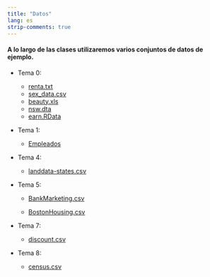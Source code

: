 ```yaml
---
title: "Datos"
lang: es
strip-comments: true
---
```


####  A lo largo de las clases utilizaremos varios conjuntos de datos de ejemplo. 

<!--
  * Podéis ver el directorio con todos [aquí](https://github.com/albarran/BigDataEcon2021/raw/main/data)
-->

<!--(https://drive.google.com/file/d/1_oeCFuxeu_11qFuBGgI6YhfqfYcMDT7W/view?usp=sharing) -->

<!--
* Descargad el archivo comprimido .zip con todos  [aquí](data.zip)

  * Descomprimid todo el contenido en un subdirectorio llamado **data** de vuestro directorio de trabajo para poder usarlos en el futuro
-->

* Tema 0:
  + [renta.txt](https://raw.githubusercontent.com/albarran/00datos/main/renta.txt)
  + [sex_data.csv](https://raw.githubusercontent.com/albarran/00datos/main/sex_data.csv)
  + [beauty.xls](https://raw.githubusercontent.com/albarran/00datos/main/beauty.xls)
  + [nsw.dta](https://raw.githubusercontent.com/albarran/00datos/main/nsw.dta)
  + [earn.RData](https://raw.githubusercontent.com/albarran/00datos/main/earn.RData)

* Tema 1:

  + [Empleados](https://raw.githubusercontent.com/albarran/00datos/main/empleados.csv.zip)
  
* Tema 4:

  + [landdata-states.csv](https://raw.githubusercontent.com/albarran/00datos/main/landdata-states.csv)
  

* Tema 5:

  + [BankMarketing.csv](https://raw.githubusercontent.com/albarran/00datos/main/BankMarketing.csv)
  
  + [BostonHousing.csv](https://raw.githubusercontent.com/albarran/00datos/main/BostonHousing.csv)


* Tema 7:

  + [discount.csv](https://raw.githubusercontent.com/albarran/00datos/main/discount.csv)


* Tema 8:

  + [census.csv](https://raw.githubusercontent.com/albarran/00datos/main/census.csv)


<!--
[aquí](https://github.com/albarran/BigDataEcon2021/raw/main/data.zip)

-->


<br>

